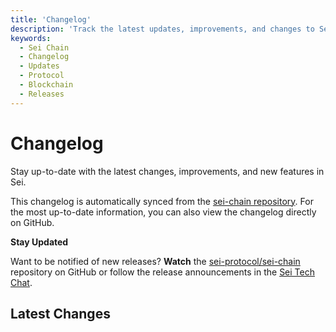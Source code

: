 ```yaml
---
title: 'Changelog'
description: 'Track the latest updates, improvements, and changes to Sei Chain. Stay informed about new features, bug fixes, and protocol upgrades.'
keywords:
  - Sei Chain
  - Changelog
  - Updates
  - Protocol
  - Blockchain
  - Releases
---
```



# Changelog

Stay up-to-date with the latest changes, improvements, and new features in Sei.

<Callout type="info">This changelog is automatically synced from the [sei-chain repository](https://github.com/sei-protocol/sei-chain/blob/main/CHANGELOG.md). For the most up-to-date information, you can also view the changelog directly on GitHub.</Callout>

<Callout emoji="🔔">

**Stay Updated**

Want to be notified of new releases? **Watch** the [sei-protocol/sei-chain](https://github.com/sei-protocol/sei-chain) repository on GitHub or follow the release announcements in the [Sei Tech Chat](https://t.me/+KZdhZ1eE-G01NmZk).

</Callout>

## Latest Changes

<RemoteChangelog />
